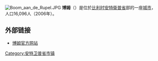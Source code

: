 {{Unreferenced|time=2018-08-13T06:13:34+00:00}}
[[File:Boom_aan_de_Rupel.JPG|thumb]]
'''博姆'''（{{lang-nl|Boom}}）是位於[[比利时|比利时]][[安特衛普省|安特衛普省]]部的一座[[城市|城市]]，人口16,096人（2006年）。

== 外部链接 ==
*[http://www.boom.be/ 博姆官方网站] {{Wayback|url=http://www.boom.be/ |date=20201221164239 }}

{{安特卫普省市区}}
{{Belgium-geo-stub}}

[[Category:安特卫普省市镇|Category:安特卫普省市镇]]
{{DEFAULTSORT:Boom}}